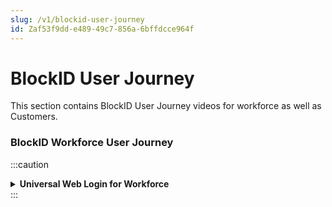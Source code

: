 ```yaml
---
slug: /v1/blockid-user-journey
id: Zaf53f9dd-e489-49c7-856a-6bffdcce964f
---
```

# BlockID User Journey
This section contains BlockID User Journey videos for  workforce as well as Customers.

### BlockID Workforce User Journey
:::caution
<details>
<summary><b>Universal Web Login for Workforce</b></summary>
<br />

@(Embed)(https://cdn.document360.io/aeae7c88-d2f4-4a9c-bba9-c4f368260d78/Images/Documentation/BlockID%20+%20Universal%20Web%20Login%20-%20Workforce.mp4){height="320" width="640"}
</details>
:::
